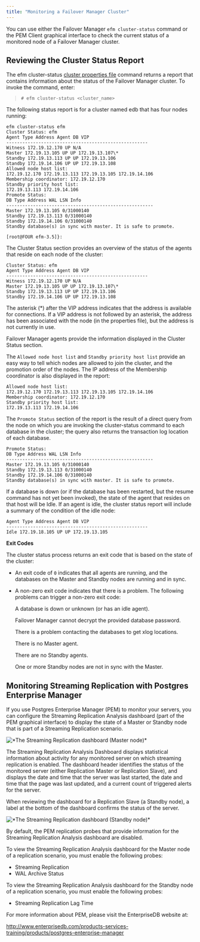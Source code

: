 ```yaml
---
title: "Monitoring a Failover Manager Cluster"
---
```


<div id="monitoring_efm_cluster" class="registered_link"></div>

You can use either the Failover Manager `efm cluster-status` command or the PEM Client graphical interface to check the current status of a monitored node of a Failover Manager cluster.

## Reviewing the Cluster Status Report

The efm cluster-status [cluster properties file](#efm_cluster_status) command returns a report that contains information about the status of the Failover Manager cluster. To invoke the command, enter:

> `# efm cluster-status <cluster_name>`

The following status report is for a cluster named edb that has four nodes running:

```
efm cluster-status efm
Cluster Status: efm
Agent Type Address Agent DB VIP
-----------------------------------------------------
Witness 172.19.12.170 UP N/A
Master 172.19.13.105 UP UP 172.19.13.107\*
Standby 172.19.13.113 UP UP 172.19.13.106
Standby 172.19.14.106 UP UP 172.19.13.108
Allowed node host list:
172.19.12.170 172.19.13.113 172.19.13.105 172.19.14.106
Membership coordinator: 172.19.12.170
Standby priority host list:
172.19.13.113 172.19.14.106
Promote Status:
DB Type Address WAL LSN Info
-------------------------------------------------------
Master 172.19.13.105 0/31000140
Standby 172.19.13.113 0/31000140
Standby 172.19.14.106 0/31000140
Standby database(s) in sync with master. It is safe to promote.

[root@FOUR efm-3.5]}:
```

The Cluster Status section provides an overview of the status of the agents that reside on each node of the cluster:

```
Cluster Status: efm
Agent Type Address Agent DB VIP
-----------------------------------------------------
Witness 172.19.12.170 UP N/A
Master 172.19.13.105 UP UP 172.19.13.107\*
Standby 172.19.13.113 UP UP 172.19.13.106
Standby 172.19.14.106 UP UP 172.19.13.108
```

The asterisk (\*) after the VIP address indicates that the address is available for connections. If a VIP address is not followed by an asterisk, the address has been associated with the node (in the properties file), but the address is not currently in use.

Failover Manager agents provide the information displayed in the Cluster Status section.

The `Allowed node host list` and `Standby priority host list` provide an easy way to tell which nodes are allowed to join the cluster, and the promotion order of the nodes. The IP address of the Membership coordinator is also displayed in the report:

```
Allowed node host list:
172.19.12.170 172.19.13.113 172.19.13.105 172.19.14.106
Membership coordinator: 172.19.12.170
Standby priority host list:
172.19.13.113 172.19.14.106
```

The `Promote Status` section of the report is the result of a direct query from the node on which you are invoking the cluster-status command to each database in the cluster; the query also returns the transaction log location of each database.

```
Promote Status:
DB Type Address WAL LSN Info
-------------------------------------------------------
Master 172.19.13.105 0/31000140
Standby 172.19.13.113 0/31000140
Standby 172.19.14.106 0/31000140
Standby database(s) in sync with master. It is safe to promote.
```

If a database is down (or if the database has been restarted, but the resume command has not yet been invoked), the state of the agent that resides on that host will be Idle. If an agent is idle, the cluster status report will include a summary of the condition of the idle node:

```
Agent Type Address Agent DB VIP
-----------------------------------------------------
Idle 172.19.18.105 UP UP 172.19.13.105
```

**Exit Codes**

The cluster status process returns an exit code that is based on the state of the cluster:

-   An exit code of `0` indicates that all agents are running, and the databases on the Master and Standby nodes are running and in sync.

-   A non-zero exit code indicates that there is a problem. The following problems can trigger a non-zero exit code:

    A database is down or unknown (or has an idle agent).

    Failover Manager cannot decrypt the provided database password.

    There is a problem contacting the databases to get xlog locations.

    There is no Master agent.

    There are no Standby agents.

    One or more Standby nodes are not in sync with the Master.

<div id="monitoring_streaming_replication" class="registered_link"></div>

## Monitoring Streaming Replication with Postgres Enterprise Manager

If you use Postgres Enterprise Manager (PEM) to monitor your servers, you can configure the Streaming Replication Analysis dashboard (part of the PEM graphical interface) to display the state of a Master or Standby node that is part of a Streaming Replication scenario.

![\*The Streaming Replication dashboard (Master node)\*](images/str_replication_dashboard_master.png)

The Streaming Replication Analysis Dashboard displays statistical information about activity for any monitored server on which streaming replication is enabled. The dashboard header identifies the status of the monitored server (either Replication Master or Replication Slave), and displays the date and time that the server was last started, the date and time that the page was last updated, and a current count of triggered alerts for the server.

When reviewing the dashboard for a Replication Slave (a Standby node), a label at the bottom of the dashboard confirms the status of the server.

![\*The Streaming Replication dashboard (Standby node)\*](images/str_replication_dashboard_standby.png)

By default, the PEM replication probes that provide information for the Streaming Replication Analysis dashboard are disabled.

To view the Streaming Replication Analysis dashboard for the Master node of a replication scenario, you must enable the following probes:

-   Streaming Replication
-   WAL Archive Status

To view the Streaming Replication Analysis dashboard for the Standby node of a replication scenario, you must enable the following probes:

-   Streaming Replication Lag Time

For more information about PEM, please visit the EnterpriseDB website at:

<http://www.enterprisedb.com/products-services-training/products/postgres-enterprise-manager>
